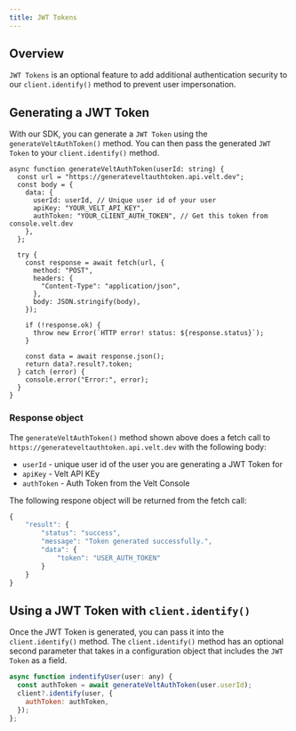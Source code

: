 ```yaml
---
title: JWT Tokens
---
```



## Overview

`JWT Tokens` is an optional feature to add additional authentication security to our `client.identify()` method to prevent user impersonation.

## Generating a JWT Token

With our SDK, you can generate a `JWT Token` using the `generateVeltAuthToken()` method. You can then pass the generated `JWT Token` to your `client.identify()` method.


```tsx
async function generateVeltAuthToken(userId: string) {
  const url = "https://generateveltauthtoken.api.velt.dev";
  const body = {
    data: {
      userId: userId, // Unique user id of your user
      apiKey: "YOUR_VELT_API_KEY",
      authToken: "YOUR_CLIENT_AUTH_TOKEN", // Get this token from console.velt.dev
    },
  };

  try {
    const response = await fetch(url, {
      method: "POST",
      headers: {
        "Content-Type": "application/json",
      },
      body: JSON.stringify(body),
    });

    if (!response.ok) {
      throw new Error(`HTTP error! status: ${response.status}`);
    }

    const data = await response.json();
    return data?.result?.token;
  } catch (error) {
    console.error("Error:", error);
  }
}
```

### Response object

The `generateVeltAuthToken()` method shown above does a fetch call to `https://generateveltauthtoken.api.velt.dev` with the following body:

- `userId` - unique user id of the user you are generating a JWT Token for
- `apiKey` - Velt API KEy
- `authToken` - Auth Token from the Velt Console

The following respone object will be returned from the fetch call:

```jsx
{
    "result": {
        "status": "success",
        "message": "Token generated successfully.",
        "data": {
            "token": "USER_AUTH_TOKEN"
        }
    }
}
```


## Using a JWT Token with `client.identify()`

Once the JWT Token is generated, you can pass it into the `client.identify()` method. The `client.identify()` method has an optional second parameter that takes in a configuration object that includes the `JWT Token` as a field.

```jsx
async function indentifyUser(user: any) {
  const authToken = await generateVeltAuthToken(user.userId);
  client?.identify(user, {
    authToken: authToken,
  });
};
```





